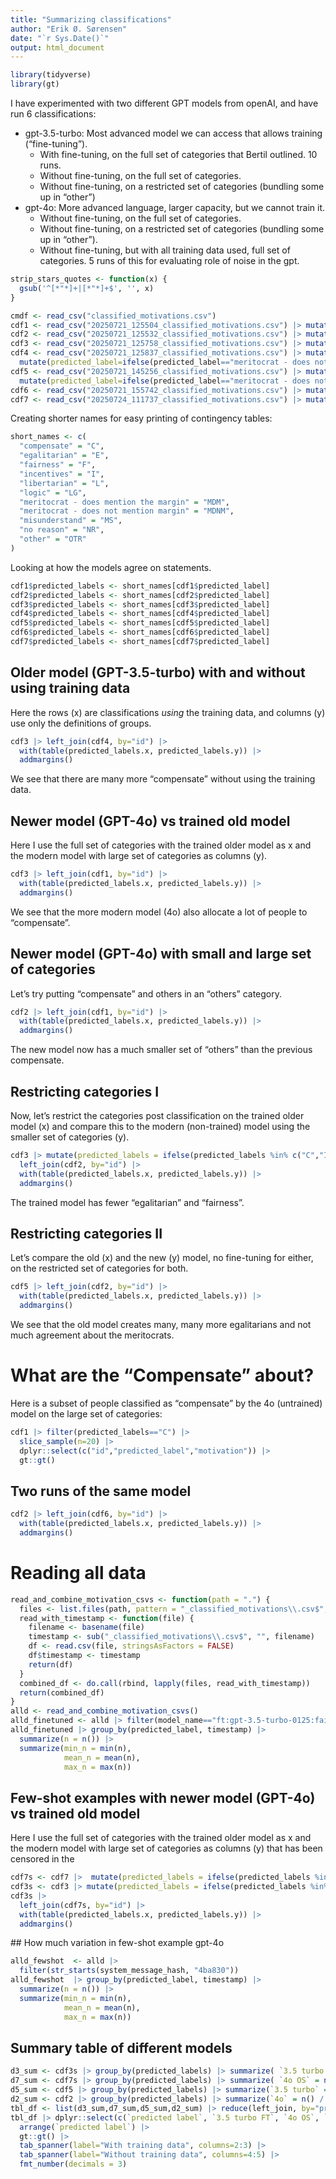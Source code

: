 ```yaml
---
title: "Summarizing classifications"
author: "Erik Ø. Sørensen"
date: "`r Sys.Date()`"
output: html_document
---
```


```r
library(tidyverse)
library(gt)
```


I have experimented with two different GPT models from openAI, and have run 6 classifications: 

- gpt-3.5-turbo: Most advanced model we can access that allows training ("fine-tuning"). 
  - With fine-tuning, on the full set of categories that Bertil outlined. 10 runs.
  - Without fine-tuning, on the full set of categories.
  - Without fine-tuning, on a restricted set of categories (bundling some up in "other")
- gpt-4o: More advanced language, larger capacity, but we cannot train it.
  - Without fine-tuning, on the full set of categories.
  - Without fine-tuning, on a restricted set of categories (bundling some up in "other"). 
  - Without fine-tuning, but with all training data used, full set of categories. 5 runs of this for evaluating role of noise in the gpt.


```r
strip_stars_quotes <- function(x) {
  gsub('^[*"*]+|[*"*]+$', '', x)
}

cmdf <- read_csv("classified_motivations.csv")
cdf1 <- read_csv("20250721_125504_classified_motivations.csv") |> mutate(predicted_label = strip_stars_quotes(predicted_label))
cdf2 <- read_csv("20250721_125532_classified_motivations.csv") |> mutate(predicted_label = strip_stars_quotes(predicted_label))
cdf3 <- read_csv("20250721_125758_classified_motivations.csv") |> mutate(predicted_label = strip_stars_quotes(predicted_label))
cdf4 <- read_csv("20250721_125837_classified_motivations.csv") |> mutate(predicted_label = strip_stars_quotes(predicted_label)) |>
  mutate(predicted_label=ifelse(predicted_label=="meritocrat - does not mention the margin", "meritocrat - does not mention margin", predicted_label))
cdf5 <- read_csv("20250721_145256_classified_motivations.csv") |> mutate(predicted_label = strip_stars_quotes(predicted_label)) |>
  mutate(predicted_label=ifelse(predicted_label=="meritocrat - does not mention the margin", "meritocrat - does not mention margin", predicted_label))
cdf6 <- read_csv("20250721_155742_classified_motivations.csv") |> mutate(predicted_label = strip_stars_quotes(predicted_label))
cdf7 <- read_csv("20250724_111737_classified_motivations.csv") |> mutate(predicted_label = strip_stars_quotes(predicted_label))
```  


Creating shorter names for easy printing of contingency tables:

```r
short_names <- c(
  "compensate" = "C",
  "egalitarian" = "E",
  "fairness" = "F",
  "incentives" = "I",
  "libertarian" = "L",
  "logic" = "LG",
  "meritocrat - does mention the margin" = "MDM",
  "meritocrat - does not mention margin" = "MDNM",
  "misunderstand" = "MS",
  "no reason" = "NR",
  "other" = "OTR"
)
```

Looking at how the models agree on statements.

```r
cdf1$predicted_labels <- short_names[cdf1$predicted_label]
cdf2$predicted_labels <- short_names[cdf2$predicted_label]
cdf3$predicted_labels <- short_names[cdf3$predicted_label]
cdf4$predicted_labels <- short_names[cdf4$predicted_label]
cdf5$predicted_labels <- short_names[cdf5$predicted_label] 
cdf6$predicted_labels <- short_names[cdf6$predicted_label] 
cdf7$predicted_labels <- short_names[cdf7$predicted_label] 

```

## Older model (GPT-3.5-turbo) with and without using training data

Here the rows (x) are classifications *using* the training data, and columns (y) use
only the definitions of groups.

```r
cdf3 |> left_join(cdf4, by="id") |> 
  with(table(predicted_labels.x, predicted_labels.y)) |> 
  addmargins()
```

We see that there are many more "compensate" without 
using the training data.


## Newer model (GPT-4o) vs trained old model

Here I use the full set of categories with the trained older model
as x and the modern model with large set of categories as columns (y).

```r
cdf3 |> left_join(cdf1, by="id") |> 
  with(table(predicted_labels.x, predicted_labels.y)) |> 
  addmargins()
```

We see that the more modern model (4o) also allocate a lot of people to "compensate".


## Newer model (GPT-4o) with small and large set of categories

Let's try putting "compensate" and others in an "others" category.

```r
cdf2 |> left_join(cdf1, by="id") |> 
  with(table(predicted_labels.x, predicted_labels.y)) |> 
  addmargins()
```

The new model now has a much smaller set of "others" than the previous 
compensate.


## Restricting categories I

Now, let's restrict the categories post classification on the trained older
model (x) and compare this to the modern (non-trained) model using the smaller
set of categories (y). 

```r
cdf3 |> mutate(predicted_labels = ifelse(predicted_labels %in% c("C","I","LG","MS","NR"),"OTR",predicted_labels)) |>
  left_join(cdf2, by="id") |>
  with(table(predicted_labels.x, predicted_labels.y)) |> 
  addmargins()
```

The trained model has fewer "egalitarian" and "fairness". 


## Restricting categories II

Let's compare the old (x) and the new (y) model, no fine-tuning for either,
on the restricted set of categories for both. 

```r
cdf5 |> left_join(cdf2, by="id") |>
  with(table(predicted_labels.x, predicted_labels.y)) |> 
  addmargins()
```

We see that the old model creates many, many more egalitarians and not much
agreement about the meritocrats.


# What are the "Compensate" about?

Here is a subset of people classified as "compensate" by the 4o (untrained) 
model on the large set of categories:

```r
cdf1 |> filter(predicted_labels=="C") |>
  slice_sample(n=20) |>
  dplyr::select(c("id","predicted_label","motivation")) |>
  gt::gt()

```


## Two runs of the same model

```r
cdf2 |> left_join(cdf6, by="id") |>
  with(table(predicted_labels.x, predicted_labels.y)) |> 
  addmargins()

```

# Reading all data

```r
read_and_combine_motivation_csvs <- function(path = ".") {
  files <- list.files(path, pattern = "_classified_motivations\\.csv$", full.names = TRUE)
  read_with_timestamp <- function(file) {
    filename <- basename(file)
    timestamp <- sub("_classified_motivations\\.csv$", "", filename)
    df <- read.csv(file, stringsAsFactors = FALSE)
    df$timestamp <- timestamp
    return(df)
  }
  combined_df <- do.call(rbind, lapply(files, read_with_timestamp))
  return(combined_df)
}
alld <- read_and_combine_motivation_csvs() 
alld_finetuned <- alld |> filter(model_name=="ft:gpt-3.5-turbo-0125:fair::BvgCjJLB")
alld_finetuned |> group_by(predicted_label, timestamp) |>
  summarize(n = n()) |>
  summarize(min_n = min(n),
            mean_n = mean(n),
            max_n = max(n))

```


## Few-shot examples with newer model (GPT-4o) vs trained old model

Here I use the full set of categories with the trained older model
as x and the modern model with large set of categories as columns (y) that
has been censored in the 

```r
cdf7s <- cdf7 |>  mutate(predicted_labels = ifelse(predicted_labels %in% c("C","I","LG","MS","NR"),"OTR",predicted_labels))
cdf3s <- cdf3 |> mutate(predicted_labels = ifelse(predicted_labels %in% c("C","I","LG","MS","NR"),"OTR",predicted_labels)) 
cdf3s |> 
  left_join(cdf7s, by="id") |> 
  with(table(predicted_labels.x, predicted_labels.y)) |> 
  addmargins()
```
 
 ## How much variation in few-shot example gpt-4o
 
```r
alld_fewshot  <- alld |> 
  filter(str_starts(system_message_hash, "4ba830"))
alld_fewshot  |> group_by(predicted_label, timestamp) |>
  summarize(n = n()) |>
  summarize(min_n = min(n),
            mean_n = mean(n),
            max_n = max(n))
```
## Summary table of different models 

```r
d3_sum <- cdf3s |> group_by(predicted_labels) |> summarize( `3.5 turbo FT` = n()/nrow(cdf3s))
d7_sum <- cdf7s |> group_by(predicted_labels) |> summarize( `4o OS` = n()/nrow(cdf7s))
d5_sum <- cdf5 |> group_by(predicted_labels) |> summarize(`3.5 turbo` = n()/nrow(cdf5))
d2_sum <- cdf2 |> group_by(predicted_labels) |> summarize(`4o` = n() / nrow(cdf2))
tbl_df <- list(d3_sum,d7_sum,d5_sum,d2_sum) |> reduce(left_join, by="predicted_labels") |> mutate(`predicted label` = factor(predicted_labels, levels=c("MDNM","MDM","L","F","E","OTR")))
tbl_df |> dplyr::select(c(`predicted label`, `3.5 turbo FT`, `4o OS`, `3.5 turbo`, `4o`)) |>
  arrange(`predicted label`) |>
  gt::gt() |> 
  tab_spanner(label="With training data", columns=2:3) |> 
  tab_spanner(label="Without training data", columns=4:5) |> 
  fmt_number(decimals = 3)
```

